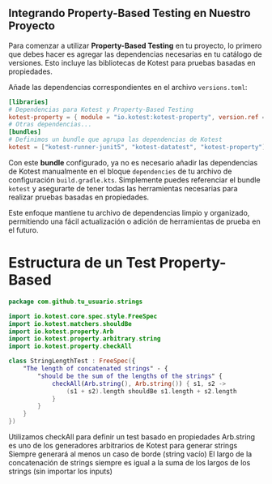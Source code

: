 ## Integrando Property-Based Testing en Nuestro Proyecto

Para comenzar a utilizar **Property-Based Testing** en tu proyecto, lo primero que debes hacer es agregar las dependencias necesarias en tu catálogo de versiones. Esto incluye las bibliotecas de Kotest para pruebas basadas en propiedades.

Añade las dependencias correspondientes en el archivo `versions.toml`:

```toml
[libraries]
# Dependencias para Kotest y Property-Based Testing
kotest-property = { module = "io.kotest:kotest-property", version.ref = "kotest" }
# Otras dependencias...
[bundles]
# Definimos un bundle que agrupa las dependencias de Kotest
kotest = ["kotest-runner-junit5", "kotest-datatest", "kotest-property"]
```

Con este **bundle** configurado, ya no es necesario añadir las dependencias de Kotest manualmente en el bloque `dependencies` de tu archivo de configuración `build.gradle.kts`. Simplemente puedes referenciar el bundle `kotest` y asegurarte de tener todas las herramientas necesarias para realizar pruebas basadas en propiedades.

Este enfoque mantiene tu archivo de dependencias limpio y organizado, permitiendo una fácil actualización o adición de herramientas de prueba en el futuro.

# Estructura de un Test Property-Based

```kotlin showLineNumbers title="intro/src/test/kotlin/com/github/tu_usuario/strings/StringLengthTest.kt"
package com.github.tu_usuario.strings

import io.kotest.core.spec.style.FreeSpec
import io.kotest.matchers.shouldBe
import io.kotest.property.Arb
import io.kotest.property.arbitrary.string
import io.kotest.property.checkAll

class StringLengthTest : FreeSpec({
    "The length of concatenated strings" - {
        "should be the sum of the lengths of the strings" {
            checkAll(Arb.string(), Arb.string()) { s1, s2 ->
                (s1 + s2).length shouldBe s1.length + s2.length
            }
        }
    }
})
```
Utilizamos checkAll para definir un test basado en propiedades
Arb.string es uno de los generadores arbitrarios de Kotest para generar strings
Siempre generará al menos un caso de borde (string vacío)
El largo de la concatenación de strings siempre es igual a la suma de los largos de los strings (sin importar los inputs)
